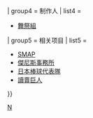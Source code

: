 {{Navbox
| state      = {{{state<includeonly>|autocollapse</includeonly>}}}
| name       = 中居正广
| title      = [[中居正廣]]
| listclass  = hlist
| tracking   = <includeonly>no</includeonly>

| group1     = 正在演出的节目
| list1      = {{Navbox subgroup
  | list1  = 
* {{Link-ja|世界惊愕新闻|ザ!世界仰天ニュース}}
* [[中居大师说]]
* [[中居正广 ON&ON AIR]]
* [[新·日本男儿与中居]]
* [[中居正广的News大会]]
* {{Link-ja|中居大辅的夜夜Love子|中居大輔と夜な夜なラブ子さん}}
  | group2 = 特别节目
  | list2  = 
* {{Link-ja|中居正广之七局定胜负！顶尖运动员VS艺人 谁能获胜？特辑|中居正広の7番勝負!超一流アスリートVS芸能人どっちが勝つの?SP}}
* {{Link-ja|SONG FOR JAPAN|のどじまん ザ!ワールド|世界人民演唱日本名曲锦标赛}}
* 中居正广的职业棒球魂
* {{Link-ja|UTAGE!|UTAGE!}}
* [[音乐日]]
* {{Link-ja|应募紧急直播特别节目！感谢母亲|ドラフト緊急生特番!お母さんありがとう}}
* {{Link-ja|富士电视网日|FNSの日}}
** {{Link-ja|明石·中居 今夜无人入眠|さんま・中居の今夜も眠れない}}
*  {{Link-ja|世界棒球娱乐魂|World Baseballエンタテイメント たまッチ!}}
* {{Link-ja|中居正广之如此做到了！神感觉☆盐感觉！|中居正広のこうして私はやっちゃいました! 神センス☆塩センス!}}
* {{Link-ja|中居正广之生命的终结是怎样？！～我想以这样的方式死去～|中居正広の終活って何なの!?〜僕はこうして死にたい〜}}
* {{Link-ja|职棒珍贵·精彩赛事大奖|プロ野球珍プレー・好プレー大賞}}
  }}

| group2     = 过去演出的节目
| list2      = {{Navbox subgroup
  | group1 = 电视节目
  | list1  = 
* [[森田一義時間 笑一笑又何妨！|笑笑又何妨！]]
* {{Link-ja|笑笑又何妨！增刊号|笑っていいとも!増刊号}}
* {{Link-ja|OL俱乐部|OH!エルくらぶ}}
* {{Link-ja|直播秋刀鱼 大家都很舒服！|生さんま みんなでイイ気持ち!}}
* {{Link-ja|Saturday Jungle·Sunday Jungle|サタデージャングル・サンデージャングル}}
* {{Link-ja|TK MUSIC CLAMP|TK MUSIC CLAMP}}
* {{Link-ja|中居君温泉|中居くん温泉|中居君温泉·中居君温泉'S·中居君温泉H}}
* {{Link-ja|中居正广之我们都活着|中居正広のボクらはみんな生きている}}
* {{Link-ja|SATURDAY SMAP|サタ☆スマ}}
* {{Link-ja|Delivery SMAP|デリバリー・スマップ デリ!スマ}}
* {{Link-ja|SMA夫|スマ夫}}
* {{Link-ja|忠毅少年|ワカチュキ}}
* {{Link-ja|中井正广的黑色综艺|中井正広のブラックバラエティ}}
* [[UTABAN]]
* {{Link-ja|The Music Hour|ザ・ミュージックアワー}}
* [[ComingSoon!!]]
* {{Link-ja|Umorebito|うもれびと}}
* [[火曜曲!]]
* {{Link-ja|Sound Room|Sound Room}}
* [[中居君的学习开关]]
* {{Link-ja|中居正广的随身图书馆|中居正広の身になる図書館}}
* [[中居之窗]]
  | group2 = 电台节目
  | list2  = 
* {{Link-ja|中居正广之All Night日本|中居正広のオールナイトニッポン}}
  }}

| group3     = 其他节目
| list3      = {{Navbox subgroup
  | group1 = [[NHK红白歌合战]]
  | list1  = {{Color|SlateGray|白队主持}}：{{Link-ja|第48回NHK红白歌合战|第48回NHK紅白歌合戦|第48届}}·{{Link-ja|第49回NHK红白歌合战|第49回NHK紅白歌合戦|第49届}}·[[第57回NHK紅白歌合戰|第57届]]·[[第59回NHK红白歌合战|第59届]]·[[第60回NHK红白歌合战|第60届]]{{\}}{{Color|red|红队主持}}：[[第58回NHK红白歌合战|第58届]]
  | group2 = [[FNS之日]]
  | list2  = 
* {{Link-ja|FNS 27小时电视|FNS27時間テレビ|1998年・1999年・2000年}}
* {{Link-ja|FNS 27小时电视 (2004年)|FNS27時間テレビ (2004年)|2004年}}
* {{Link-ja|FNS 26小时电视 (2006年)|FNS26時間テレビ (2006年)|2006年}}
* {{Link-ja|FNS 27小时电视 (2011年)|FNS27時間テレビ (2011年)|2011年}}
* {{Link-ja|FNS 27小时电视 (2014年)|FNS27時間テレビ (2014年)|2014年}}
* {{Link-ja|FNS 27小时电视 (2015年)|FNS27時間テレビ (2015年)|2015年}}
* {{Link-ja|FNS 27小时电视 (2016年)|FNS27時間テレビ (2016年)|2016年}}
  | group3 = {{Link-ja|笑一笑又何妨！特别版|笑っていいとも!スペシャル}}
  | list3  = 
* {{Link-ja|笑一笑又何妨！特大号|笑っていいとも!特大号|特大号}}
* {{Link-ja|笑一笑又何妨！春·秋庆典特辑|笑っていいとも!春・秋の祭典スペシャル|春·秋庆典}}
* {{Link-ja|笑一笑又何妨！新春庆典|笑っていいとも!新春祭|新春庆典}}
* {{Link-ja|夜晚笑一笑又何妨！春·秋戏剧特大号|夜の笑っていいとも!春・秋のドラマ特大号|夜晚笑一笑又何妨！}}
  | list4  = 
* {{Link-ja|FNS超电视节|FNS超テレビの祭典}}
* {{Link-ja|大年表|ザ・大年表|中居正广大年表}}
* {{Link-ja|松本人志·中居正广 VS 日本电视台|松本人志・中居正広VS日本テレビ}}
* {{Link-ja|中居正广超级戏剧节|中居正広の(生)スーパードラマフェスティバル}}
* [[中居乘算]]
* {{Link-ja|塔摩利·中居的戏剧客厅|タモリ・中居のドラマチック・リビングルーム}}
* {{Link-ja|60回胜负战|60番勝負}}
* {{Link-ja|北野武的D-1大奖赛|ビートたけしのD-1グランプリ}}
  }}

| group4     = 制作人
| list4      = 
* [[舞祭組]]

| group5     = 相关项目
| list5      = 
* [[SMAP]]
* [[傑尼斯事務所]]
* [[日本棒球代表隊]]
* [[讀賣巨人]]

}}<noinclude>[[Category:中居正廣| ]]
[[Category:SMAP相关模板|N]]</noinclude>